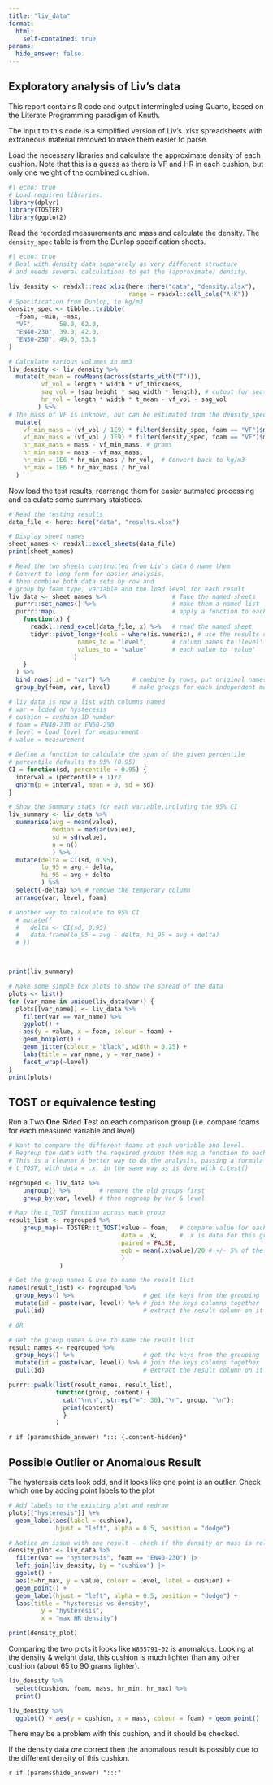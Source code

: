 ```yaml
---
title: "liv_data"
format: 
  html:
    self-contained: true
params:
  hide_answer: false
---
```


## Exploratory analysis of Liv's data

This report contains R code and output intermingled using Quarto, 
based on the Literate Programming paradigm of Knuth.

The input to this code is a simplified version of Liv's .xlsx spreadsheets 
with extraneous material removed to make them easier to parse.

Load the necessary libraries and calculate the approximate density of each cushion.
Note that this is a guess as there is VF and HR in each cushion, 
but only one weight of the combined cushion.

```r
#| echo: true
# Load required libraries.
library(dplyr)
library(TOSTER)
library(ggplot2)

```

Read the recorded measurements and mass and calculate the density.
The `density_spec` table is from the Dunlop specification sheets.

```r
#| echo: true
# Deal with density data separately as very different structure
# and needs several calculations to get the (approximate) density.

liv_density <- readxl::read_xlsx(here::here("data", "density.xlsx"),
                                 range = readxl::cell_cols("A:K"))
# Specification from Dunlop, in kg/m3
density_spec <- tibble::tribble(
  ~foam, ~min, ~max,
  "VF",       58.0, 62.0,
  "EN40-230", 39.0, 42.0,
  "EN50-250", 49.0, 53.5
)

# Calculate various volumes in mm3
liv_density <- liv_density %>%
  mutate(t_mean = rowMeans(across(starts_with("T"))),
         vf_vol = length * width * vf_thickness,
         sag_vol = (sag_height * sag_width * length), # cutout for seat sag
         hr_vol = length * width * t_mean - vf_vol - sag_vol
        ) %>%
# The mass of VF is unknown, but can be estimated from the density_spec
  mutate(
    vf_min_mass = (vf_vol / 1E9) * filter(density_spec, foam == "VF")$max * 1000,
    vf_max_mass = (vf_vol / 1E9) * filter(density_spec, foam == "VF")$min * 1000,
    hr_max_mass = mass - vf_min_mass, # grams
    hr_min_mass = mass - vf_max_mass,
    hr_min = 1E6 * hr_min_mass / hr_vol,  # Convert back to kg/m3
    hr_max = 1E6 * hr_max_mass / hr_vol
  )

```

Now load the test results, rearrange them for easier autmated processing and
calculate some summary staistices.

```r
# Read the testing results
data_file <- here::here("data", "results.xlsx")

# Display sheet names
sheet_names <- readxl::excel_sheets(data_file)
print(sheet_names)

# Read the two sheets constructed from Liv's data & name them
# Convert to long form for easier analysis,
# then combine both data sets by row and
# group by foam type, variable and the load level for each result
liv_data <- sheet_names %>%                  # Take the named sheets
  purrr::set_names() %>%                     # make them a named list
  purrr::map(                                # apply a function to each element
    function(x) {
      readxl::read_excel(data_file, x) %>%   # read the named sheet
      tidyr::pivot_longer(cols = where(is.numeric), # use the results columns
                   names_to = "level",       # column names to 'level'
                   values_to = "value"       # each value to 'value'
                  )
    }
  ) %>%
  bind_rows(.id = "var") %>%      # combine by rows, put original names in 'var'
  group_by(foam, var, level)      # make groups for each independent measurement

# liv_data is now a list with columns named
# var = lcdod or hysteresis
# cushion = cushion ID number
# foam = EN40-230 or EN50-250
# level = load level for measurement
# value = measurement

# Define a function to calculate the span of the given percentile
# percentile defaults to 95% (0.95)
CI = function(sd, percentile = 0.95) {
  interval = (percentile + 1)/2
  qnorm(p = interval, mean = 0, sd = sd)
}

# Show the Summary stats for each variable,including the 95% CI
liv_summary <- liv_data %>%
  summarise(avg = mean(value), 
            median = median(value), 
            sd = sd(value), 
            n = n()
            ) %>%
  mutate(delta = CI(sd, 0.95), 
         lo_95 = avg - delta, 
         hi_95 = avg + delta
         ) %>%
  select(-delta) %>% # remove the temporary column
  arrange(var, level, foam)

# another way to calculate to 95% CI
  # mutate({
  #   delta <- CI(sd, 0.95)
  #   data.frame(lo_95 = avg - delta, hi_95 = avg + delta)
  # })



print(liv_summary)
```

```r
# Make some simple box plots to show the spread of the data
plots <- list()
for (var_name in unique(liv_data$var)) {
  plots[[var_name]] <- liv_data %>%
    filter(var == var_name) %>%
    ggplot() +
    aes(y = value, x = foam, colour = foam) +
    geom_boxplot() +
    geom_jitter(colour = "black", width = 0.25) +
    labs(title = var_name, y = var_name) +
    facet_wrap(~level)
}
print(plots)
```

## TOST or equivalence testing

Run a **T**wo **O**ne **S**ided **T**est on each comparison group 
(i.e. compare foams for each measured variable and level)

```r
# Want to compare the different foams at each variable and level.
# Regroup the data with the required groups them map a function to each group
# This is a cleaner & better way to do the analysis, passing a formula to
# t_TOST, with data = .x, in the same way as is done with t.test()

regrouped <- liv_data %>% 
    ungroup() %>%        # remove the old groups first
    group_by(var, level) # then regroup by var & level

# Map the t_TOST function across each group
result_list <- regrouped %>%
    group_map(~ TOSTER::t_TOST(value ~ foam,   # compare value for each foam 
                               data = .x,      # .x is data for this group
                               paired = FALSE, 
                               eqb = mean(.x$value)/20 # +/- 5% of the mean
                               )
              )

# Get the group names & use to name the result list
names(result_list) <- regrouped %>%
  group_keys() %>%                   # get the keys from the grouping
  mutate(id = paste(var, level)) %>% # join the keys columns together
  pull(id)                           # extract the result column on it's own

```


```r

# OR 

# Get the group names & use to name the result list
result_names <- regrouped %>%
  group_keys() %>%                   # get the keys from the grouping
  mutate(id = paste(var, level)) %>% # join the keys columns together
  pull(id)                           # extract the result column on it's own

purrr::pwalk(list(result_names, result_list), 
             function(group, content) {
               cat("\n\n", strrep("=", 30),"\n", group, "\n"); 
               print(content)
               }
             )
```


`r if (params$hide_answer) "::: {.content-hidden}"`

## Possible Outlier or Anomalous Result

The hysteresis data look odd, and it looks like one point is an outlier.
Check which one by adding point labels to the plot

```r
# Add labels to the existing plot and redraw
plots[["hysteresis"]] %+% 
  geom_label(aes(label = cushion), 
             hjust = "left", alpha = 0.5, position = "dodge")

```



```r
# Notice an issue with one result - check if the density or mass is related
density_plot <- liv_data %>%
  filter(var == "hysteresis", foam == "EN40-230") |>
  left_join(liv_density, by = "cushion") |>
  ggplot() +
  aes(x=hr_max, y = value, colour = level, label = cushion) +
  geom_point() +
  geom_label(hjust = "left", alpha = 0.5, position = "dodge") +
  labs(title = "hysteresis vs density", 
         y = "hysteresis", 
         x = "max HR density")

print(density_plot)

```

Comparing the two plots it looks like `W855791-02` is anomalous.
Looking at the density & weight data, this cushion is much lighter than 
any other cushion (about 65 to 90 grams lighter).

```r
liv_density %>% 
  select(cushion, foam, mass, hr_min, hr_max) %>%
  print()

liv_density %>% 
  ggplot() + aes(y = cushion, x = mass, colour = foam) + geom_point()
```

There may be a problem with this cushion, and it should be checked.

If the density data *are* correct then the anomalous result is possibly due
to the different density of this cushion.

`r if (params$hide_answer) ":::"`
